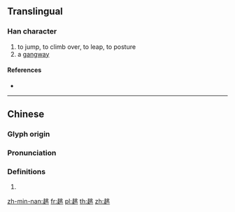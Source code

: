 {{character info/new}}
==Translingual==

===Han character===
{{Han char|rn=156|rad=走|as=06|sn=13|four=42801|canj=GOLMO}}

# to jump, to climb over, to leap, to posture
# a [[gangway]]

====References====
* {{Han ref|kx=1217.190|dkj=37137|dj=1686.090|hdz=53486.050|uh=8D92|ud=36242|bh=E066|bd=57446}}

----

==Chinese==
{{zh-forms}}

===Glyph origin===
{{Han etym}}

===Pronunciation===
{{zh-pron
|m=tiāo,tiào
|c=tiu2,tiu4,tiu1,tiu3
|mn=tiô
|mc=y
|oc=y
|cat=
}}

===Definitions===
{{zh-hanzi}}

# {{rfdef|zh}}

[[zh-min-nan:趒]]
[[fr:趒]]
[[pl:趒]]
[[th:趒]]
[[zh:趒]]